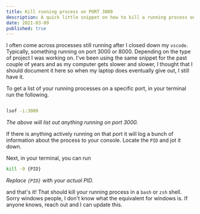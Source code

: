 ```yaml
---
title: Kill running process on PORT 3000
description: A quick little snippet on how to kill a running process on PORT 3000 (or any other).
date: 2021-03-09
published: true
---
```


I often come across processes still running after I closed down my `vscode`. Typically, something running on port 3000 or 8000. Depending on the type of project I was working on. I've been using the same snippet for the past couple of years and as my computer gets slower and slower, I thought that I should document it here so when my laptop does eventually give out, I still have it.

To get a list of your running processes on a specific port, in your terminal run the following.

```bash

lsof -i:3000
```

_The above will list out anything running on port 3000._

If there is anything actively running on that port it will log a bunch of information about the process to your console. Locate the `PID` and jot it down.

Next, in your terminal, you can run

```bash
kill -9 {PID}
```

_Replace `{PID}` with your actual PID._

and that's it! That should kill your running process in a `bash` or `zsh` shell. Sorry windows people, I don't know what the equivalent for windows is. If anyone knows, reach out and I can update this.
